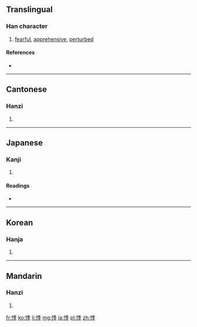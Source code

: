 ==Translingual==

===Han character===
{{Han char|rn=61|rad=心|as=08|sn=11|four=9204<sub>7</sub>|canj=心竹木木 (PHDD)}}

# [[fearful]], [[apprehensive]], [[perturbed]]

====References====
* {{Han ref|kx=0389.080|dkj=10733|dj=0722.130|hdz=42316.010|uh=60B8|ud=24760|bh=B1AA|bd=45482}}

----

==Cantonese==

===Hanzi===
{{yue-hanzi|jyut=|y=gwai6}}

# {{defn|lang=yue|sort=心08}}

----

==Japanese==

===Kanji===
{{ja-kanji|grade=|rs=心08}}

# {{defn|lang=ja|sort=心08}}

====Readings====
* {{ja-readings|on=[[き]] (ki), [[ぎ]] (gi)|kun=[[おそれる]] (osoreru)}}

----

==Korean==

===Hanja===
{{ko-hanja|hangeul=계|eumhun=|rv=gye|mr=kye|y=kyey}}

# {{defn|lang=ko|sort=心08}}

----

==Mandarin==

===Hanzi===
{{cmn-hanzi|pin=[[jì]] ([[ji4]])|wg=chi<sup>4</sup>}}

# {{defn|lang=cmn|sort=心08}}

[[fr:悸]]
[[ko:悸]]
[[li:悸]]
[[mg:悸]]
[[ja:悸]]
[[pl:悸]]
[[zh:悸]]